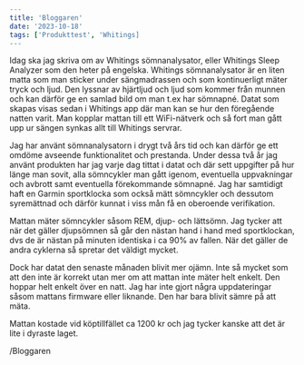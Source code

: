 ```yaml
---
title: 'Bloggaren'
date: '2023-10-18'
tags: ['Produkttest', 'Whitings]
---
```


<CustomImage
  src="https://raw.githubusercontent.com/Abnovia/blogposts/main/images/whitings_sleep_analyzer.jpg"
  alt="whitings Sleep Analyzer"
/>

Idag ska jag skriva om av Whitings sömnanalysator, eller Whitings Sleep Analyzer som den heter på engelska.
Whitings sömnanalysator är en liten matta som man sticker under sängmadrassen och som kontinuerligt mäter tryck och ljud. Den lyssnar av hjärtljud och ljud som kommer från munnen och kan därför ge en samlad bild om man t.ex har sömnapné. Datat som skapas visas sedan i Whitings app där man kan se hur den föregående natten varit. Man kopplar mattan till ett WiFi-nätverk och så fort man gått upp ur sängen synkas allt till Whitings servrar.

Jag har använt sömnanalysatorn i drygt två års tid och kan därför ge ett omdöme avseende funktionalitet och prestanda. Under dessa två år jag använt produkten har jag varje dag tittat i datat och där sett uppgifter på hur länge man sovit, alla sömncykler man gått igenom, eventuella uppvakningar och avbrott samt eventuella förekommande sömnapné. Jag har samtidigt haft en Garmin sportklocka som också mätt sömncykler och dessutom syremättnad och därför kunnat i viss mån få en oberoende verifikation.

Mattan mäter sömncykler såsom REM, djup- och lättsömn. Jag tycker att när det gäller djupsömnen så går den nästan hand i hand med sportklockan, dvs de är nästan på minuten identiska i ca 90% av fallen. När det gäller de andra cyklerna så spretar det väldigt mycket.

Dock har datat den senaste månaden blivit mer ojämn. Inte så mycket som att den inte är korrekt utan mer om att mattan inte mäter helt enkelt. Den hoppar helt enkelt över en natt. Jag har inte gjort några uppdateringar såsom mattans firmware eller liknande. Den har bara blivit sämre på att mäta.

Mattan kostade vid köptillfället ca 1200 kr och jag tycker kanske att det är lite i dyraste laget.

/Bloggaren
